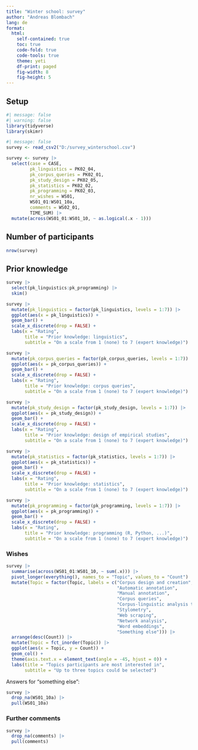 ```yaml
---
title: "Winter school: survey"
author: "Andreas Blombach"
lang: de
format:
  html:
    self-contained: true
    toc: true
    code-fold: true
    code-tools: true
    theme: yeti
    df-print: paged
    fig-width: 8
    fig-height: 5
---
```


## Setup
```r
#| message: false
#| warning: false
library(tidyverse)
library(skimr)
```

```r
#| message: false
survey <- read_csv2("D:/survey_winterschool.csv")
```

```r
survey <- survey |>
  select(case = CASE,
         pk_linguistics = PK02_04,
         pk_corpus_queries = PK02_01,
         pk_study_design = PK02_05,
         pk_statistics = PK02_02,
         pk_programming = PK02_03,
         nr_wishes = WS01,
         WS01_01:WS01_10a,
         comments = WS02_01,
         TIME_SUM) |>
  mutate(across(WS01_01:WS01_10, ~ as.logical(.x - 1)))
```


## Number of participants
```r
nrow(survey)
```

## Prior knowledge
```r
survey |>
  select(pk_linguistics:pk_programming) |>
  skim()
```


```r
survey |>
  mutate(pk_linguistics = factor(pk_linguistics, levels = 1:7)) |>
  ggplot(aes(x = pk_linguistics)) +
  geom_bar() +
  scale_x_discrete(drop = FALSE) +
  labs(x = "Rating",
       title = "Prior knowledge: linguistics",
       subtitle = "On a scale from 1 (none) to 7 (expert knowledge)")
```
```r
survey |>
  mutate(pk_corpus_queries = factor(pk_corpus_queries, levels = 1:7)) |>
  ggplot(aes(x = pk_corpus_queries)) +
  geom_bar() +
  scale_x_discrete(drop = FALSE) +
  labs(x = "Rating",
       title = "Prior knowledge: corpus queries",
       subtitle = "On a scale from 1 (none) to 7 (expert knowledge)")
```
```r
survey |>
  mutate(pk_study_design = factor(pk_study_design, levels = 1:7)) |>
  ggplot(aes(x = pk_study_design)) +
  geom_bar() +
  scale_x_discrete(drop = FALSE) +
  labs(x = "Rating",
       title = "Prior knowledge: design of empirical studies",
       subtitle = "On a scale from 1 (none) to 7 (expert knowledge)")
```

```r
survey |>
  mutate(pk_statistics = factor(pk_statistics, levels = 1:7)) |>
  ggplot(aes(x = pk_statistics)) +
  geom_bar() +
  scale_x_discrete(drop = FALSE) +
  labs(x = "Rating",
       title = "Prior knowledge: statistics",
       subtitle = "On a scale from 1 (none) to 7 (expert knowledge)")
```

```r
survey |>
  mutate(pk_programming = factor(pk_programming, levels = 1:7)) |>
  ggplot(aes(x = pk_programming)) +
  geom_bar() +
  scale_x_discrete(drop = FALSE) +
  labs(x = "Rating",
       title = "Prior knowledge: programming (R, Python, ...)",
       subtitle = "On a scale from 1 (none) to 7 (expert knowledge)")
```


### Wishes
```r
survey |>
  summarise(across(WS01_01:WS01_10, ~ sum(.x))) |>
  pivot_longer(everything(), names_to = "Topic", values_to = "Count") |>
  mutate(Topic = factor(Topic, labels = c("Corpus design and creation",
                                          "Automatic annotation",
                                          "Manual annotation",
                                          "Corpus queries",
                                          "Corpus-linguistic analysis techniques",
                                          "Stylometry",
                                          "Web scraping",
                                          "Network analysis",
                                          "Word embeddings",
                                          "Something else"))) |>
  arrange(desc(Count)) |>
  mutate(Topic = fct_inorder(Topic)) |>
  ggplot(aes(x = Topic, y = Count)) +
  geom_col() +
  theme(axis.text.x = element_text(angle = -45, hjust = 0)) +
  labs(title = "Topics participants are most interested in",
       subtitle = "Up to three topics could be selected")
```
Answers for "something else":
```r
survey |>
  drop_na(WS01_10a) |>
  pull(WS01_10a)
```



### Further comments
```r
survey |>
  drop_na(comments) |>
  pull(comments)
```

